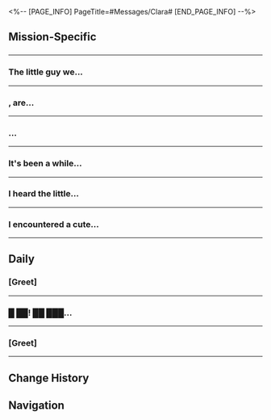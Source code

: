 <%-- [PAGE_INFO]
PageTitle=#Messages/Clara#
[END_PAGE_INFO] --%>
{{Messages Infobox
|id        = 1107
|image     = Character Clara Icon.png
|type      = Character
|sender    = Clara
|signature = I want to go to a picnic with everyone (>▽<)
|faction   = Jarilo-VI
}}

==Mission-Specific==
==={{MC|f=Big sister|m=Big brother}}===
{{Messages
|start_condition = 
|text =
:'''Clara:''' {{MC|f=Big sister|m=Big brother}}
:'''Clara:''' Are you free lately?
:'''Clara:''' (´・ω・`)
:{Choice} Of course. What's the matter?
::'''(Trailblazer):''' Of course. What's up?
:{Choice} Cute emoticons...
::'''(Trailblazer):''' Clara, your emoticons are so cute (ﾟ3ﾟ)
::'''Clara:''' Thank you...
:'''Clara:''' Actually, the Robot Settlement has been met with some issues recently
:'''Clara:''' {{MC|f=Big sister|m=Big brother}}, come have a look please...
:'''Clara:''' If you have the time...
:{Choice} Don't worry, I'll be right there
::'''(Trailblazer):''' Don't worry, I'll be there right away.
:{Choice} Really (☉д⊙)...
::'''(Trailblazer):''' Really? I'm coming! (☉д⊙)
::'''Clara:''' This emoticon is so funny...
::'''Clara:''' (☉д⊙)
:'''Clara:''' Thank you, {{MC|f=big sister|m=big brother}}!
:'''Clara:''' I will be waiting for you at Mr. Svarog's~
;{Accepted Mission: Rarely Affectionate (I)}
}}
----

===The little guy we...===
{{Messages
|start_condition = 
|text =
:'''Clara:''' The little guy we picked up a little while ago has been fixed
:'''Clara:''' Drop by to see us if you have the time
:'''Clara:''' (*´ω`*)
:{Choice} Alright, I'll be right there
::'''(Trailblazer):''' Okay, I'll be right there.
:{Choice} Okay! I'll be right there! (☉д⊙)
::'''(Trailblazer):''' Okay! I'll be right there! (☉д⊙)
::'''Clara:''' Okie!
::'''Clara:''' (☉д⊙)
:'''Clara:''' Then I will be waiting for you at Mr. Svarog's!
;{Accepted Mission: Rarely Affectionate (II)}
}}
----

==={{MC|f=Big sister|m=Big brother}}, are...===
{{Messages
|start_condition = 
|text =
:'''Clara:''' {{MC|f=Big sister|m=Big brother}}, are you free now?
:'''Clara:''' I want to talk about Pascal...
:{Choice} Are you still sad...?
::'''(Trailblazer):''' Are you still sad...?
::'''Clara:''' No... I've calmed down
:{Choice} Okay. What do you want to talk about?
::'''(Trailblazer):''' Okay. What do you want to talk about?
:'''Clara:''' Actually, I've thought a lot about it
:'''Clara:''' I just don't understand... What is Pascal?
:'''Clara:''' Other robots think Pascal is a Fragmentum creation
:'''Clara:''' Mr. Svarog thinks Pascal is a normal robot
:'''Clara:''' Pascal doesn't even know what it is itself
:'''Clara:''' I think Pascal could even be a human
:'''Clara:''' {{MC|f=Big sister|m=Big brother}}, what do you think?
:{Choice} It is a robot...
::'''(Trailblazer):''' I think Pascal is just a robot.
::'''Clara:''' You think so, {{MC|f=Big sister|m=Big brother}}?
::'''Clara:''' Pascal does look like a regular robot, but...
:{Choice} It is a Fragmentum creature...
::'''(Trailblazer):''' Pascal might be a Fragmentum creature...
::'''Clara:''' You think so, {{MC|f=Big sister|m=Big brother}}?
::'''Clara:''' But doesn't Pascal just look like a normal little robot? Also...
:{Choice} It is human...
::'''(Trailblazer):''' Pascal is a living human being.
::'''Clara:''' You think so, {{MC|f=Big sister|m=Big brother}}?
::'''Clara:''' I think so too, but...
:'''Clara:''' Fragmentum creature, robot, human
:'''Clara:''' What is the difference between these?
:'''Clara:''' Some Fragmentum creatures can speak and behave like humans
:'''Clara:''' While Mr. Svarog looks like a robot, he also can speak, think, and even express "emotions" like us
:'''Clara:''' So how do we tell what is "us" and what is "them?"
:{Choice} Through empathy...
::'''(Trailblazer):''' Only humans have the ability to identify and empathize with other types of creatures
::'''Clara:''' So that's how it is
::'''Clara:''' So maybe, Pascal and Mr. Svarog...
::'''Clara:''' Maybe they're all living, breathing humans too
:{Choice} Through biology...
::'''(Trailblazer):''' Simply put, our biological makeup is completely different
::'''Clara:''' So that's how it is
::'''Clara:''' That's probably the only way... we can draw a clear distinction between us and other things
:{Choice} There is no difference...
::'''(Trailblazer):''' There is no difference between humans and any other types of creatures in the world
::{Choice} (explain emotionally)
:::'''(Trailblazer):''' We were born in the same universe, and we are heading toward the same demise
::{Choice} (explain rationally)
:::'''(Trailblazer):''' We're all just different manifestations of the same basic particles
::'''Clara:''' So that's how it is
::'''Clara:''' It sounds complicated, but I will try and understand it
:'''Clara:''' I don't feel so lost anymore
:'''Clara:''' Thank you, {{MC|f=big sister|m=big brother}}~
:'''Clara:''' (*´ω`*)
}}
----

==={{MC|f=Big sister|m=Big brother}}...===
{{Messages
|start_condition = 
|text =
:'''Clara:''' {{MC|f=Big sister|m=Big brother}}...
:'''Clara:''' Something strange happened in the base again!
:{Choice} Don't worry. Give me a moment
::'''(Trailblazer):''' Hang in there. I'll be right over.
:{Choice} What's the matter this time around?
::'''(Trailblazer):''' What is it this time?
:{Choice} Okay! I'll be there! (☉д⊙)
::'''(Trailblazer):''' Okay! I'll be there! (☉д⊙)
::'''Clara:''' (☉д⊙)!
:'''Clara:''' Anyhow, I will be waiting for {{MC|f=big sister|m=big brother}} at the usual place
:'''Clara:''' {{MC|f=Big sister|m=Big brother}}, come quickly!
}}
----

===It's been a while...===
{{Messages
|start_condition = 
|text =
:'''Clara:''' It's been a while since the incident with Pascal
:'''Clara:''' {{MC|f=Big sister|m=Big brother}}, do you want to visit Pascal?
:{Choice} Sure, I'll be there right away
::'''(Trailblazer):''' Sure, I'll be there right away
:{Choice} I'm busy... Maybe next time?
::'''(Trailblazer):''' Maybe next time...
::'''Clara:''' Okay.
::'''Clara:''' I'll try to check on Pascal first.
:{Choice} It got into trouble again!? (☉д⊙)
::'''(Trailblazer):''' It got into trouble again!? (☉д⊙)
::'''Clara:''' No! Pascal has been very good!
::'''Clara:''' (☉д⊙)
:'''Clara:''' Anyway, {{MC|f=big sister|m=big brother}}, if you're coming to see us, remember to be at the Rivet Town's Tempering Workshop
}}
----

===I heard the little...===
{{Messages
|start_condition = 
|text =
:'''Clara:''' I heard the little robots in the base mentioning a gift they left behind for you in the Tempering Workshop, {{MC|f=big sister|m=big brother}}
:'''Clara:''' {{MC|f=Big sister|m=Big brother}}, take a look when you get the chance
}}
----

===I encountered a cute...===
{{Messages
|start_condition = 
|text =
:{Choice} (Send the picture to Clara)
:'''(Trailblazer):''' I encountered a cute creature that looks just like Clara!
:'''(Trailblazer):''' [[File:Message Clara 34.png|256px]]
:'''Clara:''' (*´ω`*)
:'''Clara:''' Is it a cat? It's soooo cute. I want to pet her little head
:'''Clara:''' {{MC|f=Big sister|m=Big brother}}, if you get the chance, can you bring it over to where I am
:{Choice} Next time!
::'''(Trailblazer):''' Okay. If I can... I'll definitely do it next time!
:{Choice} I'll need to ask its opinion.
::'''(Trailblazer):''' Of course! But it's not a pet. It has its own will, so we'll need to check with how it feels
::'''Clara:''' &vert;ω・´) Okay
:'''Clara:''' Belobog is quite cold, so if it can come over, you should give it a few more layers of clothing, {{MC|f=big sister|m=big brother}} (*´ω`*)
}}
----

==Daily==
===[Greet]===
{{Messages|text=
:'''Clara:''' [[File:Sticker PPG 07 Pom-Pom 01.png|80px|&lbrack;Greet&rbrack;]]
:'''Clara:''' {{MC|f=Miss|m=Mister}} (Trailblazer)...
:'''Clara:''' We're planning to go picnic this week~
:'''Clara:''' (Trailblazer), wanna come with us...?
:'''Clara:''' (´・ω・`)
:{Choice} No problem
:'''(Trailblazer):''' [[File:Sticker PPG 07 Pom-Pom 05.png|80px|&lbrack;Okay&rbrack;]]
:'''Clara:''' By the way, I want to make a picnic checklist...
:'''Clara:''' {{MC|f=Miss|m=Mister}} (Trailblazer), what do you think we need to bring?
:{Choice} Favorite drinks
::'''(Trailblazer):''' Favorite drinks
::'''Clara:''' Oh yeah, I'll need to pack machine oils~
::'''Clara:''' I bought a new brand of machine oil yesterday. Might as well let Little Robot try it...
::'''Clara:''' (*´ω`*)
::{Choice} I'll help take the things
::'''(Trailblazer):''' I'll come over to help take the things when it's time
:{Choice} Pretty flowers
::'''(Trailblazer):''' Pretty flowers
::'''Clara:''' Yeah, it must look gorgeous in photos~
::'''Clara:''' I wonder whether I'll make it if I start making mechanical flowers now...
::'''Clara:''' (;´Д`)
::{Choice} Lemme help
::'''(Trailblazer):''' Lemme help
:{Choice} Mr. Svarog
::'''(Trailblazer):''' Mr. Svarog
::'''Clara:''' I will invite Mr. Svarog along!
::'''Clara:''' Although I'm pretty sure he'll refuse...
::'''Clara:''' But I'll make sure Mr. Svarog joins us!
::'''Clara:''' Then we'll take a group photo~
::'''Clara:''' &vert;ω・´)
::{Choice} Leave the photo-taking to me.
::'''(Trailblazer):''' Leave the photo-taking to me.
:'''Clara:''' Σ(ﾟдﾟ)
:'''Clara:''' Thanks, {{MC|f=miss|m=mister}}~
:'''Clara:''' [[File:Sticker PPG 07 Pom-Pom 03.png|80px|&lbrack;Thanks&rbrack;]]
}}
----

===█ ██! ██ ███...===
{{Messages|text=
:'''Clara:''' █ ██! ██ ███ good ████ █ ██? ██ day ███
:'''Clara:''' █gether. I█ █ ████ want ██ ███ play █████ outside █ █place! ██ ██
:{Choice} Huh. What's this?
::'''(Trailblazer):''' What are you trying to say, Clara?
::'''(Trailblazer):''' [[File:Sticker PPG 07 Pom-Pom 07.png|80px|&lbrack;Confused&rbrack;]]
:{Choice} Do I have a virus?
::'''(Trailblazer):''' Does my phone have a virus?
::'''(Trailblazer):''' [[File:Sticker PPG 07 Pom-Pom 07.png|80px|&lbrack;Confused&rbrack;]]
::'''Clara:''' No!
:'''Clara:''' (ﾟДﾟ≡ﾟДﾟ)
:'''Clara:''' Why is it sent to everyone...!?
:'''Clara:''' Garbled text too...
:{Choice} What happened to you?
:'''(Trailblazer):''' What happened to you?
:'''Clara:''' I'm trying to mod my phone...
:'''Clara:''' If I succeed, Little Robot will be able to send messages to my phone all the way from the base!
:'''Clara:''' So, I was trying to ask Little Robot to try texting me...
:'''Clara:''' But it failed...
:'''Clara:''' ﾟ(つд`ﾟ)
:{Choice} You're amazing, Clara!
:'''(Trailblazer):''' You're amazing, Clara!
:'''(Trailblazer):''' Keep at it! You'll make it work eventually
:'''(Trailblazer):''' [[File:Sticker PPG 07 Pom-Pom 06.png|80px|&lbrack;Thumbs Up&rbrack;]]
:'''Clara:''' &vert;ω・´)
:'''Clara:''' Okay! I'll try again...!
:'''Clara:''' Thank you, {{MC|f=big sister|m=big brother}} (Trailblazer)!
}}
----

===[Greet]===
{{Messages|text=
:'''Clara:''' [[File:Sticker PPG 07 Pom-Pom 01.png|80px|&lbrack;Greet&rbrack;]]
:'''Clara:''' {{MC|f=Big sister|m=Big brother}} (Trailblazer)...
:'''Clara:''' I received a strange parcel
:'''Clara:''' (☉д⊙)
:{Choice} (☉д⊙)
:'''(Trailblazer):''' (☉д⊙)
:'''(Trailblazer):''' What is it?
:'''Clara:''' A pair of shoes, and a note...
:'''Clara:''' It says... "Clara Protection Society"
:'''Clara:''' I don't know what that is... Do you know them, {{MC|f=big sister|m=big brother}}?
:{Choice} I know them
::'''(Trailblazer):''' Oh, it's them. I picked up their flyers before
::'''(Trailblazer):''' They are a charity organization in the Robot Settlement. They are established to repay your kindness, Clara.
::'''(Trailblazer):''' This is their gift
:{Choice} I don't know, maybe just throw it away.
::'''(Trailblazer):''' Sounds sus...
::'''(Trailblazer):''' Just throw it away...
::'''Clara:''' Yeah, that makes sense...
:'''Clara:''' Oh, there's something written on the back of the paper...!
:'''Clara:''' It says, "Clara, you have been caring for everyone at the Robot Settlement, so we pooled together some funds and bought a pair of shoes for you."
:'''Clara:''' "The reason being... You are always barefoot, it must be so cold for you..."
:'''Clara:''' (;´Д`)
:{Choice} (;´Д`)
:'''(Trailblazer):''' (;´Д`)
:'''(Trailblazer):''' So keep it!
:'''Clara:''' Yay! I'm so happy!
:'''Clara:''' But I'm not used to wearing shoes, I keep twisting my ankle when I do... ﾟ(つд`ﾟ)
:'''Clara:''' I'll just keep it for now...
:'''Clara:''' [[File:Sticker PPG 07 Pom-Pom 03.png|80px|&lbrack;Thanks&rbrack;]]
}}
----

==Change History==
{{Change History|1.0}}

==Navigation==
{{Messages Navbox}}